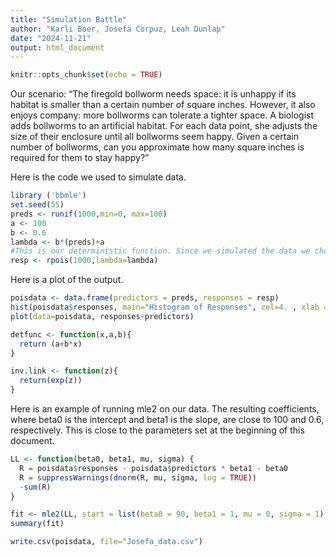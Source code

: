 ```yaml
---
title: "Simulation Battle"
author: "Karli Boer, Josefa Corpuz, Leah Dunlap"
date: "2024-11-21"
output: html_document
---
```


```r
knitr::opts_chunk$set(echo = TRUE)
```

Our scenario: "The firegold bollworm needs space: it is unhappy if its habitat is smaller than a certain number of square inches. However, it also enjoys company: more bollworms can tolerate a tighter space. A biologist adds bollworms to an artificial habitat. For each data point, she adjusts the size of their enclosure until all bollworms seem happy. Given a certain number of bollworms, can you approximate how many square inches is required for them to stay happy?"   

Here is the code we used to simulate data. 

```r
library ('bbmle')
set.seed(55)
preds <- runif(1000,min=0, max=100)
a <- 100
b <- 0.6
lambda <- b*(preds)+a
#This is our deterministic function. Since we simulated the data we choose the a and b values instead of finding the most likely fit based on the existing data.
resp <- rpois(1000,lambda=lambda)
```

Here is a plot of the output.

```r
poisdata <- data.frame(predictors = preds, responses = resp)
hist(poisdata$responses, main="Histogram of Responses", col=4. , xlab ="Responses")
plot(data=poisdata, responses~predictors)
```

```r
detfunc <- function(x,a,b){
  return (a+b*x)
}
```

```r
inv.link <- function(z){
  return(exp(z))
}
```

Here is an example of running mle2 on our data. The resulting coefficients, where beta0 is the intercept and beta1 is the slope, are close to 100 and 0.6, respectively. This is close to the parameters set at the beginning of this document. 

```r
LL <- function(beta0, beta1, mu, sigma) {
  R = poisdata$responses - poisdata$predictors * beta1 - beta0
  R = suppressWarnings(dnorm(R, mu, sigma, log = TRUE))
  -sum(R)
}

fit <- mle2(LL, start = list(beta0 = 90, beta1 = 1, mu = 0, sigma = 1))
summary(fit)

write.csv(poisdata, file="Josefa_data.csv")
```